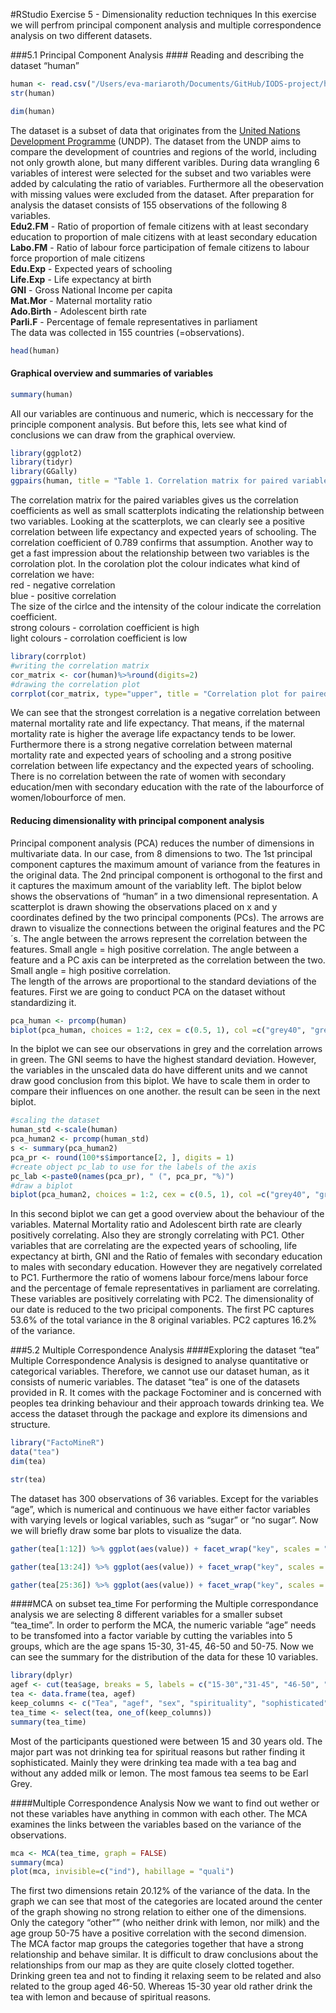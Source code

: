 #RStudio Exercise 5 - Dimensionality reduction techniques
In this exercise we will perfrom principal component analysis and multiple correspondence analysis on two different datasets.

###5.1 Principal Component Analysis
#### Reading and describing the dataset "human"
```r
human <- read.csv("/Users/eva-mariaroth/Documents/GitHub/IODS-project/human_.csv", header = TRUE, sep= ",")
str(human)
```
```r
dim(human)
```

The dataset is a subset of data that originates from the [United Nations Development Programme](http://hdr.undp.org/en/content/human-development-index-hdi) (UNDP). The dataset from the UNDP aims to compare the development of countries and regions of the world, including not only growth alone, but many different varibles. During data wrangling 6 variables of interest were selected for the subset and two variables were added by calculating the ratio of variables. Furthermore all the obeservation with missing values were excluded from the dataset. After preparation for analysis the dataset consists of 155 observations of the following 8 variables.  
**Edu2.FM**   - Ratio of proportion of female citizens with at least secondary education to proportion of male citizens with at least secondary education  
**Labo.FM**   - Ratio of labour force participation of female citizens to labour force proportion of male citizens  
**Edu.Exp**   - Expected years of schooling  
**Life.Exp**  - Life expectancy at birth  
**GNI**       - Gross National Income per capita  
**Mat.Mor**   - Maternal mortality ratio  
**Ado.Birth** - Adolescent birth rate  
**Parli.F**   - Percentage of female representatives in parliament  
The data was collected in 155 countries (=observations).
 
```r
head(human)
```


#### Graphical overview and summaries of variables
```r
summary(human)
```

All our variables are continuous and numeric, which is neccessary for the principle component analysis. But before this, lets see what kind of conclusions we can draw from the graphical overview.

```r
library(ggplot2)
library(tidyr)
library(GGally)
ggpairs(human, title = "Table 1. Correlation matrix for paired variables of dataset human")
```
  
The correlation matrix for the paired variables gives us the correlation coefficients as well as small scatterplots indicating the relationship between two variables. Looking at the scatterplots, we can clearly see a positive correlation between life expectancy and expected years of schooling. The correlation coefficient of 0.789 confirms that assumption. Another way to get a fast impression about the relationship between two variables is the corrolation plot. In the corolation plot the colour indicates what kind of correlation we have:    
red - negative correlation  
blue - positive correlation  
The size of the cirlce and the intensity of the colour indicate the correlation coefficient.  
strong colours - corrolation coefficient is high    
light colours  - corrolation coefficient is low  

```r

library(corrplot)
#writing the correlation matrix
cor_matrix <- cor(human)%>%round(digits=2)
#drawing the correlation plot
corrplot(cor_matrix, type="upper", title = "Correlation plot for paired variables of dataset human")
```
  
We can see that the strongest correlation is a negative correlation between maternal mortality rate and life expectancy. That means, if the maternal mortality rate is higher the average life expactancy tends to be lower. Furthermore there is a strong negative correlation between maternal mortality rate and expected years of schooling and a strong positive correlation between life expectancy and the expected years of schooling. There is no correlation between the rate of women with secondary education/men with secondary education with the rate of the labourforce of women/lobourforce of men.


#### Reducing dimensionality with principal component analysis
Principal component analysis (PCA) reduces the number of dimensions in multivariate data. In our case, from 8 dimensions to two. 
The 1st principal component captures the maximum amount of variance from the features in the original data. The 2nd principal component is orthogonal to the first and it captures the maximum amount of the variablity left. The biplot below shows the observations of "human" in a two dimensional representation. A scatterplot is drawn showing the observations placed on x and y coordinates defined by the two principal components (PCs). The arrows are drawn to visualize the connections between the original features and the PC´s.
The angle between the arrows represent the correlation between the features. Small angle = high positive correlation.
The angle between a feature and a PC axis can be interpreted as the correlation between the two. Small angle = high positive correlation.  
The length of the arrows are proportional to the standard deviations of the features.
First we are going to conduct PCA on the dataset without standardizing it.
```r
pca_human <- prcomp(human)
biplot(pca_human, choices = 1:2, cex = c(0.5, 1), col =c("grey40", "green4"), main = "PCA on unscaled dataset human - few conclusions can be drawn")

```
  
  In the biplot we can see our observations in grey and the correlation arrows in green. The GNI seems to have the highest standard deviation. However, the variables in the unscaled data do have different units and we cannot draw good conclusion from this biplot. We have to scale them in order to compare their influences on one another.
the result can be seen in the next biplot.

```r
#scaling the dataset
human_std <-scale(human)
pca_human2 <- prcomp(human_std)
s <- summary(pca_human2)
pca_pr <- round(100*s$importance[2, ], digits = 1)
#create object pc_lab to use for the labels of the axis
pc_lab <-paste0(names(pca_pr), " (", pca_pr, "%)")
#draw a biplot
biplot(pca_human2, choices = 1:2, cex = c(0.5, 1), col =c("grey40", "green4"), xlab = pc_lab[1], ylab = pc_lab[2], main = "PCA on scaled dataset - correlations visible")
```
  
  In this second biplot we can get a good overview about the behaviour of the variables. Maternal Mortality ratio and Adolescent birth rate are clearly positively correlating. Also they are strongly correlating with PC1. 
Other variables that are correlating are the expected years of schooling, life expectancy at birth, GNI and the Ratio of females with secondary education to males with secondary education. However they are negatively correlated to PC1.
Furthermore the ratio of womens labour force/mens labour force and the percentage of female representatives in parliament are correlating. These variables are positively correlating with PC2. 
The dimensionality of our date is reduced to the two pricipal components. The first PC captures 53.6% of the total variance in the 8 original variables. PC2 captures 16.2% of the variance.

###5.2 Multiple Correspondence Analysis
####Exploring the dataset "tea"
Multiple Correspondence Analysis is designed to analyse quantitative or categorical variables. Therefore, we cannot use our dataset human, as it consists of numeric variables. The dataset "tea" is one of the datasets provided in R. It comes with the package Foctominer and is concerned with peoples tea drinking behaviour and their approach towards drinking tea. We access the dataset through the package and explore its dimensions and structure.

```r
library("FactoMineR")
data("tea")
dim(tea)
```
```r
str(tea)

```

The dataset has 300 observations of 36 variables. Except for the variables "age", which is numerical and continuous we have either factor variables with varying levels or logical variables, such as "sugar" or "no sugar". Now we will briefly draw some bar plots to visualize the data.

```r
gather(tea[1:12]) %>% ggplot(aes(value)) + facet_wrap("key", scales = "free") + geom_bar(colour = "green4")+theme(axis.text.x = element_text(angle = 45, hjust = 1, size = 8))

```
```r
gather(tea[13:24]) %>% ggplot(aes(value)) + facet_wrap("key", scales = "free") + geom_bar(colour = "green4")+theme(axis.text.x = element_text(angle = 45, hjust = 1, size = 8))
```

```r
gather(tea[25:36]) %>% ggplot(aes(value)) + facet_wrap("key", scales = "free") + geom_bar(colour = "green4")+theme(axis.text.x = element_text(angle = 45, hjust = 1, size = 8))
```
####MCA on subset tea_time
For performing the Multiple correspondance analysis we are  selecting 8 different variables for a smaller subset "tea_time".
In order to perform the MCA, the numeric variable "age" needs to be transfomed into a factor variable by cutting the variables into 5 groups, which are the age spans 15-30, 31-45, 46-50 and 50-75. Now we can see the summary for the distribution of the data for these 10 variables.
```r
library(dplyr)
agef <- cut(tea$age, breaks = 5, labels = c("15-30","31-45", "46-50", "50-75", "75-90"))
tea <- data.frame(tea, agef)
keep_columns <- c("Tea", "agef", "sex", "spirituality", "sophisticated", "relaxing", "how", "How", "Tea")
tea_time <- select(tea, one_of(keep_columns))
summary(tea_time)
```

Most of the participants questioned were between 15 and 30 years old. The major part was not drinking tea for spiritual reasons but rather finding it sophisticated. Mainly they were drinking tea made with a tea bag and without any added milk or lemon. The most famous tea seems to be Earl Grey.

####Multiple Correspondence Analysis
Now we want to find out wether or not these variables have anything in common with each other. The MCA examines the links between the variables based on the variance of the observations. 
```r

mca <- MCA(tea_time, graph = FALSE)
summary(mca)
plot(mca, invisible=c("ind"), habillage = "quali")
```

The first two dimensions retain 20.12% of the variance of the data. In the graph we can see that most of the categories are located around the center of the graph showing no strong relation to either one of the dimensions. Only the category "other"" (who neither drink with lemon, nor milk) and the age group 50-75 have a positive correlation with the second dimension.   
The MCA factor map groups the categories together that have a strong relationship and behave similar. It is difficult to draw conclusions about the relationships from our map as they are quite closely clotted together. Drinking green tea and not to finding it relaxing seem to be related and also related to the group aged 46-50. Whereas 15-30 year old rather drink the tea with lemon and because of spiritual reasons. 







